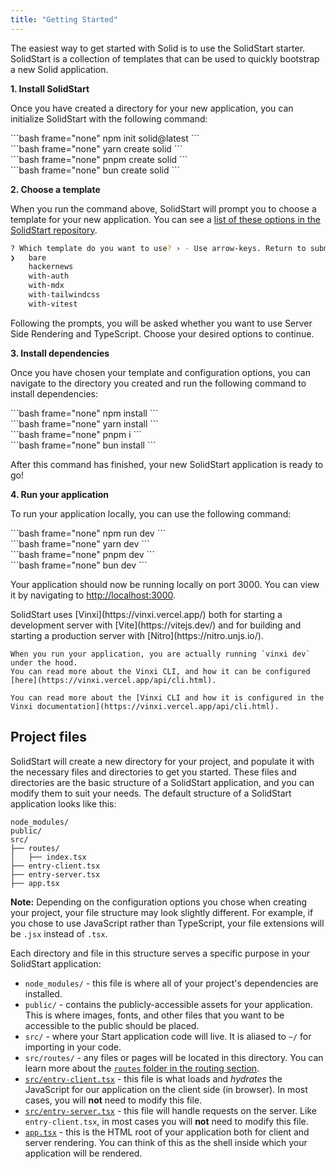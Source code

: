 ```yaml
---
title: "Getting Started"
---
```


The easiest way to get started with Solid is to use the SolidStart starter. SolidStart is a collection of templates that can be used to quickly bootstrap a new Solid application. 

**1. Install SolidStart**

Once you have created a directory for your new application, you can initialize SolidStart with the following command:

<TabsCodeBlocks>
<div id="npm">
```bash frame="none"
npm init solid@latest
```
</div>

<div id="yarn">
```bash frame="none"
yarn create solid
```
</div>

<div id="pnpm">
```bash frame="none"
pnpm create solid
```
</div>

<div id="bun">
```bash frame="none"
bun create solid
```
</div>
</TabsCodeBlocks>

**2. Choose a template**

When you run the command above, SolidStart will prompt you to choose a template for your new application.
You can see a [list of these options in the SolidStart repository](https://github.com/solidjs/solid-start/tree/main/examples).

```bash frame="terminal"
? Which template do you want to use? › - Use arrow-keys. Return to submit.
❯   bare
    hackernews
    with-auth
    with-mdx
    with-tailwindcss
    with-vitest
```

Following the prompts, you will be asked whether you want to use Server Side Rendering and TypeScript. 
Choose your desired options to continue.

**3. Install dependencies**

Once you have chosen your template and configuration options, you can navigate to the directory you created and run the following command to install dependencies:

<TabsCodeBlocks>
<div id="npm">
```bash frame="none"
npm install
```
</div>

<div id="yarn">
```bash frame="none"
yarn install
```
</div>

<div id="pnpm">
```bash frame="none"
pnpm i
```
</div>

<div id="bun">
```bash frame="none"
bun install
```
</div>
</TabsCodeBlocks>

After this command has finished, your new SolidStart application is ready to go!

**4. Run your application**

To run your application locally, you can use the following command:

<TabsCodeBlocks>
<div id="npm">
```bash frame="none"
npm run dev
```
</div>

<div id="yarn">
```bash frame="none"
yarn dev
```
</div>

<div id="pnpm">
```bash frame="none"
pnpm dev
```
</div>

<div id="bun">
```bash frame="none"
bun dev
```
</div>
</TabsCodeBlocks>

Your application should now be running locally on port 3000. 
You can view it by navigating to [http://localhost:3000](http://localhost:3000).

<Callout>
    SolidStart uses [Vinxi](https://vinxi.vercel.app/) both for starting a development server with [Vite](https://vitejs.dev/) and for building and starting a production server with [Nitro](https://nitro.unjs.io/).

    When you run your application, you are actually running `vinxi dev` under the hood. 
    You can read more about the Vinxi CLI, and how it can be configured [here](https://vinxi.vercel.app/api/cli.html).

    You can read more about the [Vinxi CLI and how it is configured in the Vinxi documentation](https://vinxi.vercel.app/api/cli.html).
</Callout>

## Project files

SolidStart will create a new directory for your project, and populate it with the necessary files and directories to get you started.
These files and directories are the basic structure of a SolidStart application, and you can modify them to suit your needs.
The default structure of a SolidStart application looks like this:

```
node_modules/
public/
src/
├── routes/
│   ├── index.tsx
├── entry-client.tsx
├── entry-server.tsx
├── app.tsx
```

**Note:** Depending on the configuration options you chose when creating your project, your file structure may look slightly different. 
For example, if you chose to use JavaScript rather than TypeScript, your file extensions will be `.jsx` instead of `.tsx`.

Each directory and file in this structure serves a specific purpose in your SolidStart application:
- `node_modules/` - this file is where all of your project's dependencies are installed.
- `public/` - contains the publicly-accessible assets for your application. 
This is where images, fonts, and other files that you want to be accessible to the public should be placed.
- `src/` - where your Start application code will live.
It is aliased to `~/` for importing in your code.
- `src/routes/` - any files or pages will be located in this directory.
You can learn more about the [`routes` folder in the routing section](/solid-start/building-your-application/routing).
- [`src/entry-client.tsx`](/solid-start/reference/entrypoints/entry-client) - this file is what loads and _hydrates_ the JavaScript for our application on the client side (in browser).
In most cases, you will **not** need to modify this file.
- [`src/entry-server.tsx`](/solid-start/reference/entrypoints/entry-server) - this file will handle requests on the server.
Like `entry-client.tsx`, in most cases you will **not** need to modify this file.
- [`app.tsx`](/solid-start/reference/entrypoints/app) - this is the HTML root of your application both for client and server rendering. You can think of this as the shell inside which your application will be rendered.
